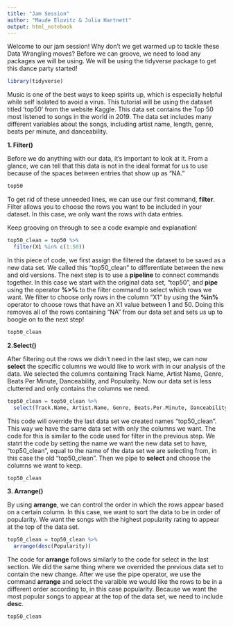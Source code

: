 ```yaml
---
title: "Jam Session"
author: "Maude Elovitz & Julia Hartnett"
output: html_notebook
---
```


Welcome to our jam session! Why don't we get warmed up to tackle these Data Wrangling moves? Before we can groove, we need to load any packages we will be using. We will be using the tidyverse package to get this dance party started!

```r
library(tidyverse)
```

Music is one of the best ways to keep spirits up, which is especially helpful while self isolated to avoid a virus. This tutorial will be using the dataset titled 'top50' from the website Kaggle. This data set contains the Top 50 most listened to songs in the world in 2019. The data set includes many different variables about the songs, including artist name, length, genre, beats per minute, and danceability. 

**1. Filter()**

Before we do anything with our data, it's important to look at it. From a glance, we can tell that this data is not in the ideal format for us to use because of the spaces between entries that show up as "NA."

```r
top50
```

To get rid of these unneeded lines, we can use our first command, **filter**. Filter allows you to choose the rows you want to be included in your dataset. In this case, we only want the rows with data entries. 

Keep grooving on through to see a code example and explanation!

```r
top50_clean = top50 %>% 
  filter(X1 %in% c(1:50))
```

In this piece of code, we first assign the filtered the dataset to be saved as a new data set. We called this "top50_clean" to differentiate between the new and old versions. The next step is to use a **pipeline** to connect commands together. In this case we start with the original data set, "top50", and **pipe** using the operator **%>%** to the filter command to select which rows we want. We filter to choose only rows in the column "X1" by using the **%in%** operator to choose rows that have an X1 value between 1 and 50. Doing this removes all of the rows containing "NA" from our data set and sets us up to boogie on to the next step! 

```r
top50_clean
```

**2.Select()**

After filtering out the rows we didn't need in the last step, we can now **select** the specific columns we would like to work with in our analysis of the data. We selected the columns containing Track Name, Artist Name, Genre, Beats Per Minute, Danceability, and Popularity. Now our data set is less cluttered and only contains the columns we need. 

```r
top50_clean = top50_clean %>% 
  select(Track.Name, Artist.Name, Genre, Beats.Per.Minute, Danceability, Popularity)
```

This code will override the last data set we created names "top50_clean". This way we have the same data set with only the columns we want. The code for this is similar to the code used for filter in the previous step. We statrt the code by setting the name we want the new data set to have, "top50_clean", equal to the name of the data set we are selecting from, in this case the old "top50_clean". Then we pipe to **select** and choose the columns we want to keep.  

```r
top50_clean
```

**3. Arrange()**

By using **arrange**, we can control the order in which the rows appear based on a certain column. In this case, we want to sort the data to be in order of popularity. We want the songs with the highest popularity rating to appear at the top of the data set. 

```r
top50_clean = top50_clean %>% 
  arrange(desc(Popularity))
```
The code for **arrange** follows similarly to the code for select in the last section. We did the same thing where we overrided the previous data set to contain the new change. After we use the pipe operator, we use the command **arrange** and select the varaible we would like the rows to be in a different order according to, in this case popularity. Because we want the most popular songs to appear at the top of the data set, we need to include **desc**.

```r
top50_clean
```



